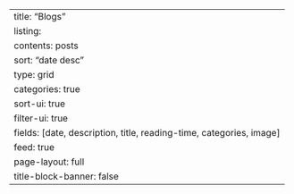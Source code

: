 ---
title: "Blogs"
listing:
  contents: posts
  sort: "date desc"
  type: grid
  categories: true
  sort-ui: true
  filter-ui: true
  fields: [date, description, title, reading-time, categories, image]
  feed: true
page-layout: full
title-block-banner: false
---